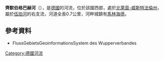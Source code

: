 {{Expand language|1=de|time=2020-08-15T02:38:27+00:00}}
{{Coord|51|5|23.1|N|7|35|5.4|E|display=title}}

'''齊默伯格巴赫河'''（{{lang-de|Zimmerberger Bach}}），是[[德國|德國]]的河流，位於該國西部，處於[[北萊茵-威斯特法倫州|北萊茵-威斯特法倫州]]，屬於[[伍珀河|伍珀河]]的右支流，河道全長0.7公里，河畔城鎮有[[馬林海德|馬林海德]]。

==參考資料==
* FlussGebietsGeoinformationsSystem des Wupperverbandes

{{Germany-geo-stub}}
[[Category:德國河流|Category:德國河流]]